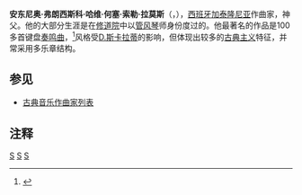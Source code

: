 {{Infobox classical
| 中文名 = 索勒
| 画像 = 
| 附注 =      
| 原文名 = Antonio Francisco Javier José Soler Ramos
| 国别 = 西班牙    
| 出生日期 = 1729年12月3日
| 出生地 = 奥洛特
| 逝世日期 = 1783年12月20日(54歲)
| 逝世地 = 埃斯科里亚尔
| 所属时期 = 巴洛克，古典主义
| 所属乐派 =  
| 擅长作品类型 = 键盘乐
| 代表作 = 百余首键盘奏鸣曲
| 师从 = [[D.斯卡拉蒂|D.斯卡拉蒂]]（？）
| 学生 = 
| 官方网站 = 
}}

'''安东尼奥·弗朗西斯科·哈维·何塞·索勒·拉莫斯'''（{{lang-es|'''Antonio Francisco Javier José Soler Ramos'''}}，{{bd|1729年|12月3日|1783年|12月20日|catIdx=R}}），[[西班牙|西班牙]][[加泰隆尼亚|加泰隆尼亚]]作曲家，神父。他的大部分生涯是在[[修道院|修道院]]中以[[管风琴|管风琴]]师身份度过的。他最著名的作品是100多首键盘[[奏鸣曲|奏鸣曲]]，<ref>{{Cite web |url=http://www.naxos.com/composerinfo/Antonio_Soler/24860.htm |title=存档副本 |accessdate=2009-09-29 |archive-date=2009-08-22 |archive-url=https://web.archive.org/web/20090822110732/http://www.naxos.com/composerinfo/Antonio_Soler/24860.htm |dead-url=no }}</ref>风格受[[D.斯卡拉蒂|D.斯卡拉蒂]]的影响，但体现出较多的[[古典主义音乐|古典主义]]特征，并常采用多乐章结构。

==参见==
* [[古典音乐作曲家列表|古典音乐作曲家列表]]

==注释==
{{reflist}}

{{Authority control}}
[[Category:西班牙作曲家|S]]
[[Category:巴洛克作曲家|S]]
[[Category:古典主义作曲家|S]]